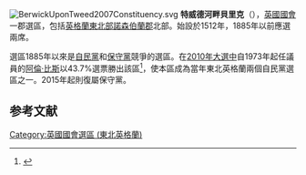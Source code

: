 [[File:BerwickUponTweed2007Constituency.svg|right]]
'''特威德河畔貝里克'''（{{lang-en|Berwick-upon-Tweed}}），[[英國|英國]][[英國國會|國會]]一郡選區，包括[[英格蘭|英格蘭]][[東北英格蘭|東北部]][[諾森伯蘭郡|諾森伯蘭郡]]北部。始設於1512年，1885年以前應選兩席。

選區1885年以來是[[自由民主黨_(英國)|自民黨]]和[[保守黨_(英國)|保守黨]]競爭的選區。在[[2010年英國大選|2010年大選中]]自1973年起任議員的[[阿倫·比斯|阿倫·比斯]]以43.7%選票勝出該區<ref name="">{{cite news
|publisher=[[英國廣播公司|英國廣播公司]]
|date=2010年5月7日
|title=Election 2010/Constituency/Berwick-upon-Tweed
|url=http://news.bbc.co.uk/1/shared/election2010/results/constituency/d65.stm
|accessdate=2010年6月21日
|archive-date=2020年6月13日
|archive-url=https://web.archive.org/web/20200613215707/http://news.bbc.co.uk/2/shared/election2010/results/constituency/d65.stm
|dead-url=no
}}</ref>，使本區成為當年東北英格蘭兩個自民黨選區之一。2015年起則復屬保守黨。

==参考文献==
<div class="references-small">
<references></references>
</div>
{{英國國會選區 (東北英格蘭)}}
{{DEFAULTSORT:Berwick-upon-Tweed}}
[[Category:英國國會選區_(東北英格蘭)|Category:英國國會選區 (東北英格蘭)]]